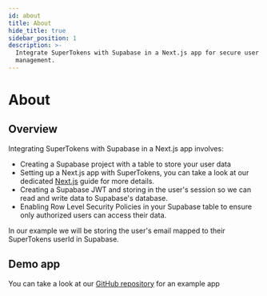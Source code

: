 ```yaml
---
id: about
title: About
hide_title: true
sidebar_position: 1
description: >-
  Integrate SuperTokens with Supabase in a Next.js app for secure user data
  management.
---
```


# About

## Overview
Integrating SuperTokens with Supabase in a Next.js app involves:

- Creating a Supabase project with a table to store your user data
- Setting up a Next.js app with SuperTokens, you can take a look at our dedicated [Next.js](/docs/quickstart/integrations/nextjs/app-directory/about) guide for more details.
- Creating a Supabase JWT and storing in the user's session so we can read and write data to Supabase's database.
- Enabling Row Level Security Policies in your Supabase table to ensure only authorized users can access their data.

In our example we will be storing the user's email mapped to their SuperTokens userId in Supabase.

## Demo app

You can take a look at our [GitHub repository](https://github.com/supertokens/supertokens-auth-react/tree/master/examples/with-supabase) for an example app
